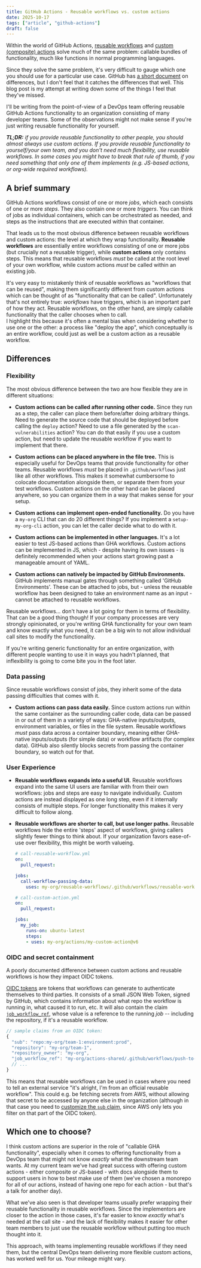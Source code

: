 ```yaml
---
title: GitHub Actions - Reusable workflows vs. custom actions
date: 2025-10-17
tags: ["article", "github-actions"]
draft: false
---
```



Within the world of GitHub Actions, [reusable workflows](https://docs.github.com/en/actions/sharing-automations/reusing-workflows) and [custom (composite) actions](https://docs.github.com/en/actions/sharing-automations/creating-actions/about-custom-actions) solve much of the same problem: callable bundles of functionality, much like functions in normal programming languages.

Since they solve the same problem, it's very difficult to gauge which one you should use for a particular use case. GitHub has [a short document](https://docs.github.com/en/actions/concepts/workflows-and-actions/reusing-workflow-configurations#reusable-workflows-versus-composite-actions) on differences, but I don't feel that it catches the differences that well. This blog post is my attempt at writing down some of the things I feel that they've missed.

I'll be writing from the point-of-view of a DevOps team offering reusable GitHub Actions functionality to an organization consisting of many developer teams. Some of the observations might not make sense if you're just writing reusable functionality for yourself.

_**TL;DR:** if you provide reusable functionality to other people, you should almost always use custom actions. If you provide reusable functionality to yourself/your own team, and you don't need much flexibility, use reusable workflows. In some cases you might have to break that rule of thumb, if you need something that only one of them implements (e.g. JS-based actions, or org-wide required workflows)._

## A brief summary

GitHub Actions workflows consist of one or more _jobs_, which each consists of one or more _steps_. They also contain one or more _triggers_. You can think of jobs as individual containers, which can be orchestrated as needed, and steps as the instructions that are executed within that container.

That leads us to the most obvious difference between reusable workflows and custom actions: the level at which they wrap functionality. **Reusable workflows** are essentially entire workflows consisting of one or more jobs (but crucially not a reusable trigger), while **custom actions** only contains steps. This means that reusable workflows _must_ be called at the root level of your own workflow, while custom actions _must_ be called within an existing job.

It's very easy to mistakenly think of reusable workflows as "workflows that can be reused", making them significantly different from custom actions which can be thought of as "functionality that can be called". Unfortunately that's not entirely true: _workflows_ have triggers, which is an important part of how they act. Reusable workflows, on the other hand, are simply callable functionality that the caller chooses when to call.  
I highlight this because it's often a mental bias when considering whether to use one or the other: a process like "deploy the app", which conceptually is an entire workflow, could just as well be a custom action as a reusable workflow.

## Differences

### Flexibility

The most obvious difference between the two are how flexible they are in different situations:

+ **Custom actions can be called after running other code.** Since they run as a step, the caller can place them before/after doing arbitrary things. Need to generate the source code that should be deployed before calling the `deploy` action? Need to use a file generated by the `scan-vulnerabilities` action? You can do that easily if you use a custom action, but need to update the reusable workflow if you want to implement that there.

+ **Custom actions can be placed anywhere in the file tree.** This is especially useful for DevOps teams that provide functionality for other teams. Reusable workflows _must_ be placed in `.github/workflows` just like all other workflows. This makes it somewhat cumbersome to colocate documentation alongside them, or separate them from your test workflows. Custom actions on the other hand can be placed anywhere, so you can organize them in a way that makes sense for your setup.

+ **Custom actions can implement open-ended functionality.** Do you have a `my-org` CLI that can do 20 different things? If you implement a `setup-my-org-cli` action, you can let the caller decide what to do with it.

+ **Custom actions can be implemented in other languages.** It's a lot easier to test JS-based actions than GHA workflows. Custom actions can be implemented in JS, which - despite having its own issues - is definitely recommended when your actions start growing past a manageable amount of YAML.

+ **Custom actions can natively be impacted by GitHub Environments.** GitHub implements manual gates through something called 'GitHub Environments'. These can be attached to jobs, but - unless the reusable workflow has been designed to take an environment name as an input - cannot be attached to reusable workflows.

Reusable workflows... don't have a lot going for them in terms of flexibility. That can be a good thing though! If your company processes are very strongly opinionated, or you're writing GHA functionality for your own team and know exactly what you need, it can be a big win to not allow individual call sites to modify the functionality.

If you're writing generic functionality for an entire organization, with different people wanting to use it in ways you hadn't planned, that inflexibility is going to come bite you in the foot later.

### Data passing

Since reusable workflows consist of jobs, they inherit some of the data passing difficulties that comes with it.

+ **Custom actions can pass data easily.** Since custom actions run within the same container as the surrounding caller code, data can be passed in or out of them in a variety of ways: GHA-native inputs/outputs, environment variables, or files in the file system. Reusable workflows _must_ pass data across a container boundary, meaning either GHA-native inputs/outputs (for simple data) or workflow artifacts (for complex data). GitHub also silently blocks secrets from passing the container boundary, so watch out for that.

### User Experience

- **Reusable workflows expands into a useful UI.** Reusable workflows expand into the same UI users are familiar with from their own workflows: jobs and steps are easy to navigate individually. Custom actions are instead displayed as one long step, even if it internally consists of multiple steps. For longer functionality this makes it very difficult to follow along.

- **Reusable workflows are shorter to call, but use longer paths.** Reusable workflows hide the entire 'steps' aspect of workflows, giving callers slightly fewer things to think about. If your organization favors ease-of-use over flexibility, this might be worth valueing.

    ```yaml
    # call-reusable-workflow.yml
    on:
      pull_request:
    
    jobs:
      call-workflow-passing-data:
        uses: my-org/reusable-workflows/.github/workflows/reusable-workflow.yml@v6
    ```

    ```yaml
    # call-custom-action.yml
    on:
      pull_request:
    
    jobs:
      my_job:
        runs-on: ubuntu-latest
        steps:
        - uses: my-org/actions/my-custom-action@v6
    ```

### OIDC and secret containment

A poorly documented difference between custom actions and reusable workflows is how they impact OIDC tokens.

[OIDC tokens](https://docs.github.com/en/actions/security-for-github-actions/security-hardening-your-deployments/about-security-hardening-with-openid-connect) are tokens that workflows can generate to authenticate themselves to third parties. It consists of a small JSON Web Token, signed by GitHub, which contains information about what repo the workflow is running in, what caused it to run, etc. It will also contain the claim [`job_workflow_ref`](https://docs.github.com/en/actions/security-for-github-actions/security-hardening-your-deployments/using-openid-connect-with-reusable-workflows#how-the-token-works-with-reusable-workflows), whose value is a reference to the running _job_ -- including the repository, if it's a reusable workflow.

```javascript
// sample claims from an OIDC token:
{
  "sub": "repo:my-org/team-1:environment:prod",
  "repository": "my-org/team-1",
  "repository_owner": "my-org",
  "job_workflow_ref": "my-org/actions-shared/.github/workflows/push-to-gitops-repo.yml@refs/heads/main",
  // ...
}
```

This means that reusable workflows can be used in cases where you need to tell an external service "it's alright, I'm from an official reusable workflow". This could e.g. be fetching secrets from AWS, without allowing that secret to be accessed by anyone else in the organization (although in that case you need to [customize the `sub` claim](https://docs.github.com/en/rest/actions/oidc?apiVersion=2022-11-28#set-the-customization-template-for-an-oidc-subject-claim-for-an-organization), since AWS only lets you filter on that part of the OIDC token).

## Which one to choose?

I think custom actions are superior in the role of "callable GHA functionality", especially when it comes to offering functionality from a DevOps team that might not know _exactly_ what the downstream team wants. At my current team we've had great success with offering custom actions - either composite or JS-based - with docs alongside them to support users in how to best make use of them (we've chosen a monorepo for all of our actions, instead of having one repo for each action - but that's a talk for another day).

What we've also seen is that developer teams usually prefer wrapping their reusable functionality in reusable workflows. Since the implementors are closer to the action in those cases, it's far easier to know _exactly_ what's needed at the call site - and the lack of flexibility makes it easier for other team members to just use the reusable workflow without putting too much thought into it.

This approach, with teams implementing reusable workflows if they need them, but the central DevOps team delivering more flexible custom actions, has worked well for us. Your mileage might vary.


<Figure>
  <Fragment set:html={GhaRelationshipGraph} />
</Figure>